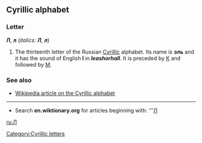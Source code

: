 ==Cyrillic alphabet==
===Letter===
'''Л''', '''л''' (''italics: '''Л''', '''л''''')

#The thirteenth letter of the Russian [[Cyrillic]] alphabet. Its name is '''эль''' {{IPA|(ɛl’)}} and it has the sound of English '''l''' in '''''l'''eash'' or ''ha'''ll'''''. It is preceded by [[К]] and followed by [[М]].

===See also===
*[[w:Cyrillic alphabet|Wikipedia article on the Cyrillic alphabet]]

----

*Search '''en.wiktionary.org''' for articles beginning with: '''[http://wiktionary.org/w/wiki.phtml?title=Special:Allpages&from=Л Л]

[[ru:Л]]
[[Category:Cyrillic letters]]